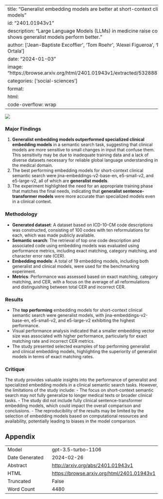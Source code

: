 
---
title: "Generalist embedding models are better at short-context clinical semantic search than specialized embedding models"
id: "2401.01943v1"
description: "Large Language Models (LLMs) in medicine raise concerns about robustness and reliability. Benchmarking shows generalist models perform better."
author: ['Jean-Baptiste Excoffier', 'Tom Roehr', 'Alexei Figueroa', 'Michalis Papaaioannou', 'Keno Bressem', 'Matthieu Ortala']
date: "2024-01-03"
image: "https://browse.arxiv.org/html/2401.01943v1/extracted/5328887/Figures/embedding_size_vs_exact_code_matching.png"
categories: ['social-sciences']
format:
  html:
    code-overflow: wrap
---

![](https://browse.arxiv.org/html/2401.01943v1/extracted/5328887/Figures/embedding_size_vs_exact_code_matching.png)

### Major Findings

1. **Generalist embedding models outperformed specialized clinical embedding models** in a semantic search task, suggesting that clinical models are more sensitive to small changes in input that confuse them. This sensitivity may be due to inadequate training data and a lack of diverse datasets necessary for reliable global language understanding in the medical domain.
2. The best performing embedding models for short-context clinical semantic search were jina-embeddings-v2-base-en, e5-small-v2, and e5-large-v2, all of which are **generalist models**.
3. The experiment highlighted the need for an appropriate training phase that matches the final needs, indicating that **generalist sentence-transformer models** were more accurate than specialized models even in a clinical context.

### Methodology
- **Generated dataset**: A dataset based on ICD-10-CM code descriptions was constructed, consisting of 100 codes with ten reformulations for each, which was made publicly available.
- **Semantic search**: The retrieval of top one code description and associated code using embedding models was evaluated using performance metrics, including exact matching, category matching, and character error rate (CER).
- **Embedding models**: A total of 19 embedding models, including both generalist and clinical models, were used for the benchmarking experiment.
- **Metrics**: Performance was assessed based on exact matching, category matching, and CER, with a focus on the average of all reformulations and distinguishing between total CER and incorrect CER.

### Results
- The **top performing** embedding models for short-context clinical semantic search were generalist models, with jina-embeddings-v2-base-en, e5-small-v2, and e5-large-v2 exhibiting the highest performance.
- Visual performance analysis indicated that a smaller embedding vector size was associated with higher performance, particularly for exact matching rate and incorrect CER metrics.
- The study presented selected examples of top performing generalist and clinical embedding models, highlighting the superiority of generalist models in terms of exact matching rates.
  
### Critique
The study provides valuable insights into the performance of generalist and specialized embedding models in a clinical semantic search tasks. However, the limitations of the study include:
- The focus on short-context semantic search may not fully generalize to longer medical texts or broader clinical tasks.
- The study did not include fully clinical sentence-transformer embedding models, which could impact the overall comparison and conclusions.
- The reproducibility of the results may be limited by the selection of embedding models based on computational resources and availability, potentially leading to biases in the model comparison.

## Appendix

|          |          |
|----------|----------|
| Model     | gpt-3.5-turbo-1106       |
| Date Generated     | 2024-02-26       |
| Abstract | [http://arxiv.org/abs/2401.01943v1](http://arxiv.org/abs/2401.01943v1)        |
| HTML     | [https://browse.arxiv.org/html/2401.01943v1](https://browse.arxiv.org/html/2401.01943v1)       |
| Truncated       | False       |
| Word Count       | 4480       |